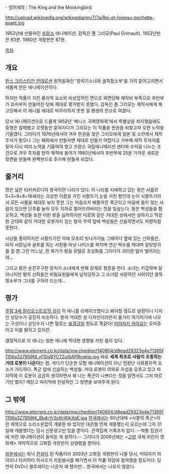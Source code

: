 {{{+1 '''Le Roi et L'oiseau''' }}}
- 영어제목 : The King and the Mockingbird.

http://upload.wikimedia.org/wikipedia/en/7/7a/Roi-et-loiseau-pochette-avant.jpg

1952년에 만들어진 [[프랑스]] 애니메이션. 감독은 폴 그리모(Paul Grimault). 1952년판은 63분. 1980년 개정판은 87분.

[[목차]]
== 개요 ==
[[한스 크리스티안 안데르센]] 원작동화인 '양치기소녀와 굴뚝청소부'를 거의 뜯어고치면서 새롭게 만든 애니메이션이다.

하지만 작품이 가진 풍자적 요소와 비상업적인 면으로 외면당해 제작비 부족으로 후반부가 흐지부지 만들어진 탓에 제대로 평가받지 못했다. 감독인 폴 그리모는 제작사에게 해고당해서 이 애니를 제대로 마무리하지 못한 걸 평생의 한으로 여겼다. 

당시 애니메이션으로 드물게 1952년 '베니스 국제영화제'에서 특별상을 차지했음에도 흥행은 참패했고 오랫동안 묻혀지다가 그리모는 이 작품을 판권을 되찾고자 오랜 노력을 기울였다. 그러다가 1976년에서야 겨우 판권을 찾은 그리모에게 일본 및 소련에서 제작투자가 왔으나 그는 해외에서 만들자면 제대로 만들기 어렵다고 거부해 제작 투자자를 찾아 다시 여러 노력을 기울여야 했고 프랑스 국립애니메이션 센터와 수익을 나누는 조건으로 겨우 투자를 받아 제작에 들어가 1980년에서야 후반부에 25분 가까운 새로운 장면을 만들며 완벽판으로 추가해 만들게 되었다.

== 줄거리 ==
땅은 넓은 타키카르디아 왕국이란 나라가 있다. 이 나라를 지배하고 있는 왕은 샤를르 5+3=8+8=16세라는 괴상한 이름을 가진 사팔뜨기 눈을 가진 왕인데 눈이 사팔뜨기라서 모든 사물을 제대로 보지 못한 그는 마음조차 삐뚤어진 폭군이고 마음에 들지 않는 사람이 있으면 단추를 눌러 모두 지하로 떨어뜨려버리는 짓을 일삼는다. 왕은 백성들을 혐오하고, 백성들 또한 이런 왕을 싫어하지만 미로와 같은 거대한 성에서만 살아가고 막강한 군대와 같이 거대한 로봇까지 있는 왕의 무력 앞에 백성들은 신음하면서도 저항하질 못한다.

사냥을 좋아하지만 사팔뜨기인 덕에 모조리 빗나가거늘 그때마다 옆에 있는 신하들은, 마치 사장님과 골프를 치는 사원들 마냥 나이스를 외치며 연신 박수를 쳐대며 알랑방귀를 낄 뿐.그런 어느날, 한 화가가 왕을 모델로 초상화를 그리다가 괴이한 일이 벌어지는데...

그리고 왕은 순진무구한 양치기 소녀에게 반해 강제로 청혼을 한다. 소녀는 기겁하며 달아나지만 왕의 신하들인 비밀요원들에게 납치당하고 그 소녀랑 사랑하던 사이이던 굴뚝 청소부가 그녀를 구하려 드는데...

== 평가 ==
[[루팡 3세 칼리오스트로의 성]]이 이 애니를 리메이크했다고 봐야할 정도로 설정이나 디자인 상당수가 굉징히 비슷하다. 왕의 거대한 성 디자인이라든지 줄거리 여기저기에 나오는 구성이나 상당수가 나쁜 말로는 [[표절]]급일 정도로 똑같다! [[미야자키 하야오]]는 오마쥬라고 이를 밝히고 있지만.

결정적으로 이 애니는 일본 애니에 막대한 영향을 끼친 점이 있다. 

http://www.etorrent.co.kr/data/mw.cheditor/140604/d8ead29323e4e71365f1106a327959f4_yf1DsBYC7Zut5APRcqktq.jpg
바로 '''세계 최초로 사람이 조종하는 거대 로봇이 나온다'''는 점. 게다가 단순한 모험 애니메이션이 아닌 엄청난 사회풍자적 요소가 가득하다. 폭군 앞에 신음하는 백성들. 거대 로봇이 의외로 지성을 갖추고 있고 마지막에 이 로봇이 곰곰히 생각하면서 왜 나는 폭군이 나쁘다는 것을 알면서도 그저 따르기만 했지? 깨닫고 마지막에 전설적인 그 장면을 보여주게 된다.

== 그 밖에 ==
http://www.etorrent.co.kr/data/mw.cheditor/140604/d8ead29323e4e71365f1106a327959f4_Bb4rYrScKriRjkXqE.jpg
[[한국]]에서는 60년대에 <사팔의 폭군>이란 제목으로 소리소문없이 개봉한 바 있지만 대관절 언제 개봉했는지 모르는데 그저 31일에 개봉했다는 당시 신문광고만 있을 뿐이다. 관객집계 기록조차 없다. --박통 집권기에 저런 애니메이션이 들어온 게 용하다.-- 그러다가 2006년에는 <[[고양]] 국제 어린이 영화제> 개막작으로 고화질 개정판이 상영했을 뿐이다.  

[[일본]]에서는 워낙 [[전설]]이 된 작품이라 2003년 고화질 개정판이 나올 당시, 미야자키 하야오나 타카하타 이사오가 자원봉사를 해가면서 이 작품 작업에 참여했을 정도이다. 당연히 DVD나 블루레이는 나온지 꽤 됐지만... 한국에서는 나오지 않았다.

